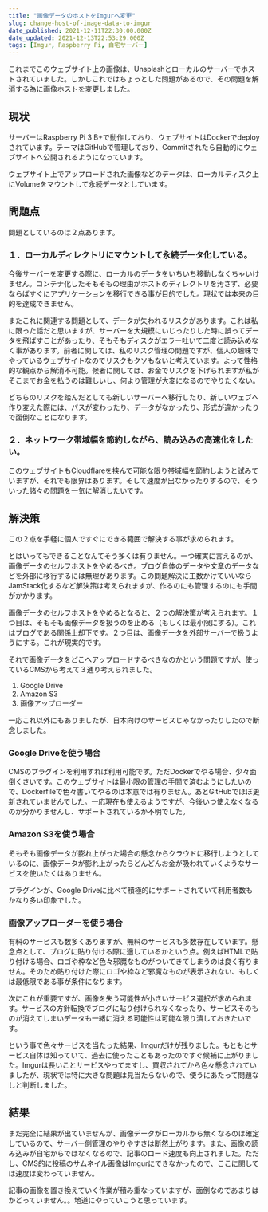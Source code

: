 ```yaml
---
title: "画像データのホストをImgurへ変更"
slug: change-host-of-image-data-to-imgur
date_published: 2021-12-11T22:30:00.000Z
date_updated: 2021-12-13T22:53:29.000Z
tags: [Imgur, Raspberry Pi, 自宅サーバー]
---
```


これまでこのウェブサイト上の画像は、Unsplashとローカルのサーバーでホストされていました。しかしこれではちょっとした問題があるので、その問題を解消する為に画像ホストを変更しました。

## 現状

サーバーはRaspberry Pi 3 B+で動作しており、ウェブサイトはDockerでdeployされています。テーマはGitHubで管理しており、Commitされたら自動的にウェブサイトへ公開されるようになっています。

ウェブサイト上でアップロードされた画像などのデータは、ローカルディスク上にVolumeをマウントして永続データとしています。

## 問題点

問題としているのは２点あります。

### １．ローカルディレクトリにマウントして永続データ化している。

今後サーバーを変更する際に、ローカルのデータをいちいち移動しなくちゃいけません。コンテナ化したそもそもの理由がホストのディレクトリを汚さず、必要ならばすぐにアプリケーションを移行できる事が目的でした。現状では本来の目的を達成できません。

またこれに関連する問題として、データが失われるリスクがあります。これは私に限った話だと思いますが、サーバーを大規模にいじったりした時に誤ってデータを飛ばすことがあったり、そもそもディスクがエラー吐いて二度と読み込めなく事があります。前者に関しては、私のリスク管理の問題ですが、個人の趣味でやっているウェブサイトなのでリスクもクソもないと考えています。よって性格的な観点から解消不可能。候者に関しては、お金でリスクを下げられますが私がそこまでお金を払うのは難しいし、何より管理が大変になるのでやりたくない。

どちらのリスクを踏んだとしても新しいサーバーへ移行したり、新しいウェブへ作り変えた際には、パスが変わったり、データがなかったり、形式が違かったりで面倒なことになります。

### ２．ネットワーク帯域幅を節約しながら、読み込みの高速化をしたい。

このウェブサイトもCloudflareを挟んで可能な限り帯域幅を節約しようと試みていますが、それでも限界はあります。そして速度が出なかったりするので、そういった諸々の問題を一気に解消したいです。

## 解決策

この２点を手軽に個人ですぐにできる範囲で解決する事が求められます。

とはいってもできることなんてそう多くは有りません。一つ確実に言えるのが、画像データのセルフホストをやめるべき。ブログ自体のデータや文章のデータなどを外部に移行するには無理があります。この問題解決に工数かけていいならJamStack化するなど解決策は考えられますが、作るのにも管理するのにも手間がかかります。

画像データのセルフホストをやめるとなると、２つの解決策が考えられます。１つ目は、そもそも画像データを扱うのを止める（もしくは最小限にする）。これはブログである関係上却下です。２つ目は、画像データを外部サーバーで扱うようにする。これが現実的です。

それで画像データをどこへアップロードするべきなのかという問題ですが、使っているCMSから考えて３通り考えられました。

1. Google Drive
2. Amazon S3
3. 画像アップローダー

一応これ以外にもありましたが、日本向けのサービスじゃなかったりしたので断念しました。

### Google Driveを使う場合

CMSのプラグインを利用すれば利用可能です。ただDockerでやる場合、少々面倒くさいです。このウェブサイトは最小限の管理の手間で済むようにしたいので、Dockerfileで色々書いてやるのは本意では有りません。あとGitHubでほぼ更新されていませんでした。一応現在も使えるようですが、今後いつ使えなくなるのか分かりませんし、サポートされているか不明でした。

### Amazon S3を使う場合

そもそも画像データが膨れ上がった場合の懸念からクラウドに移行しようとしているのに、画像データが膨れ上がったらどんどんお金が吸われていくようなサービスを使いたくはありません。

プラグインが、Google Driveに比べて積極的にサポートされていて利用者数もかなり多い印象でした。

### 画像アップローダーを使う場合

有料のサービスも数多くありますが、無料のサービスも多数存在しています。懸念点として、ブログに貼り付ける際に適しているかという点。例えばHTMLで貼り付ける場合、ロゴや枠など色々邪魔なものがついてきてしまうのは良く有りません。そのため貼り付けた際にロゴや枠など邪魔なものが表示されない、もしくは最低限である事が条件になります。

次にこれが重要ですが、画像を失う可能性が小さいサービス選択が求められます。サービスの方針転換でブログに貼り付けられなくなったり、サービスそのものが消えてしまいデータも一緒に消える可能性は可能な限り潰しておきたいです。

という事で色々サービスを当たった結果、Imgurだけが残りました。もともとサービス自体は知っていて、過去に使ったこともあったのですぐ候補に上がりました。Imgurは長いことサービスやってますし、買収されてから色々懸念されていましたが、現状では特に大きな問題は見当たらないので、使うにあたって問題なしと判断しました。

## 結果

まだ完全に結果が出ていませんが、画像データがローカルから無くなるのは確定しているので、サーバー側管理のやりやすさは断然上がります。また、画像の読み込みが自宅からではなくなるので、記事のロード速度も向上されました。ただし、CMS的に投稿のサムネイル画像はImgurにできなかったので、ここに関しては速度は変わっていません。

記事の画像を置き換えていく作業が積み重なっていますが、面倒なのであまりはかどっていません。。地道にやっていこうと思っています。
